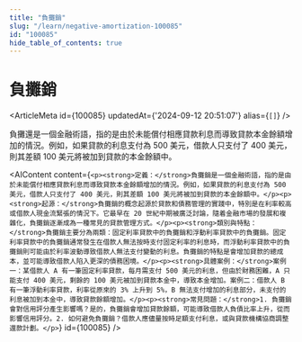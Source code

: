 ```yaml
---
title: "負攤銷"
slug: "/learn/negative-amortization-100085"
id: "100085"
hide_table_of_contents: true
---
```



# 負攤銷

<ArticleMeta id={100085} updatedAt={'2024-09-12 20:51:07'} alias={`[]`} />
<div className='border-solid border-b border-t-0 my-4 border-[var(--ifm-color-gray-300)]' />

負攤還是一個金融術語，指的是由於未能償付相應貸款利息而導致貸款本金餘額增加的情況。例如，如果貸款的利息支付為 500 美元，借款人只支付了 400 美元，則其差額 100 美元將被加到貸款的本金餘額中。

<AIContent content={`<p><strong>定義：</strong>負攤銷是一個金融術語，指的是由於未能償付相應貸款利息而導致貸款本金餘額增加的情況。例如，如果貸款的利息支付為 500 美元，借款人只支付了 400 美元，則其差額 100 美元將被加到貸款的本金餘額中。</p><p><strong>起源：</strong>負攤銷的概念起源於貸款和債務管理的實踐中，特別是在利率較高或借款人現金流緊張的情況下。它最早在 20 世紀中期被廣泛討論，隨着金融市場的發展和複雜化，負攤銷逐漸成為一種常見的貸款管理方式。</p><p><strong>類別與特點：</strong>負攤銷主要分為兩類：固定利率貸款中的負攤銷和浮動利率貸款中的負攤銷。固定利率貸款中的負攤銷通常發生在借款人無法按時支付固定利率的利息時，而浮動利率貸款中的負攤銷則可能由於利率波動導致借款人無法支付變動的利息。負攤銷的特點是會增加貸款的總成本，並可能導致借款人陷入更深的債務困境。</p><p><strong>具體案例：</strong>案例一：某借款人 A 有一筆固定利率貸款，每月需支付 500 美元的利息，但由於財務困難，A 只能支付 400 美元，剩餘的 100 美元被加到貸款本金中，導致本金增加。案例二：借款人 B 有一筆浮動利率貸款，利率從原來的 3% 上升到 5%，B 無法支付增加的利息部分，未支付的利息被加到本金中，導致貸款餘額增加。</p><p><strong>常見問題：</strong>1. 負攤銷會對信用評分產生影響嗎？是的，負攤銷會增加貸款餘額，可能導致借款人負債比率上升，從而影響信用評分。2. 如何避免負攤銷？借款人應儘量按時足額支付利息，或與貸款機構協商調整還款計劃。</p>`} id={100085} />
